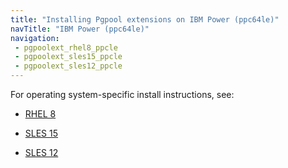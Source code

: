 ```yaml
---
title: "Installing Pgpool extensions on IBM Power (ppc64le)"
navTitle: "IBM Power (ppc64le)"
navigation:
 - pgpoolext_rhel8_ppcle
 - pgpoolext_sles15_ppcle
 - pgpoolext_sles12_ppcle
---
```


For operating system-specific install instructions, see:

  - [RHEL 8](pgpoolext_rhel8_ppcle)
  
  - [SLES 15](pgpoolext_sles15_ppcle)
  - [SLES 12](pgpoolext_sles12_ppcle)

